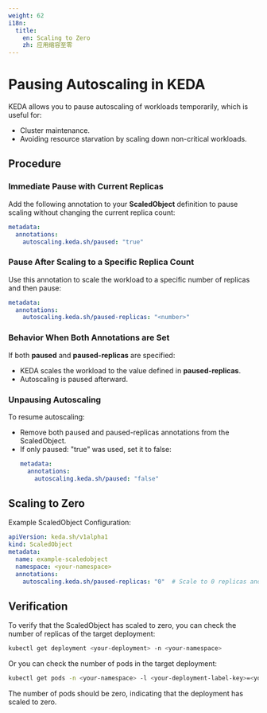 ```yaml
---
weight: 62
i18n:
  title:
    en: Scaling to Zero
    zh: 应用缩容至零
---
```


# Pausing Autoscaling in KEDA

KEDA allows you to pause autoscaling of workloads temporarily, which is useful for:

- Cluster maintenance.
- Avoiding resource starvation by scaling down non-critical workloads.

## Procedure

### Immediate Pause with Current Replicas

Add the following annotation to your **ScaledObject** definition to pause scaling without changing the current replica count:
```yaml
metadata:
  annotations:
    autoscaling.keda.sh/paused: "true"
```
### Pause After Scaling to a Specific Replica Count
Use this annotation to scale the workload to a specific number of replicas and then pause:
```yaml
metadata:
  annotations:
    autoscaling.keda.sh/paused-replicas: "<number>"
```
### Behavior When Both Annotations are Set
If both **paused** and **paused-replicas** are specified:
  - KEDA scales the workload to the value defined in **paused-replicas**.
  - Autoscaling is paused afterward.
### Unpausing Autoscaling
To resume autoscaling:
  - Remove both paused and paused-replicas annotations from the ScaledObject.
  - If only paused: "true" was used, set it to false:
    ```yaml
    metadata:
      annotations:
        autoscaling.keda.sh/paused: "false"
    ```
## Scaling to Zero
Example ScaledObject Configuration:
```yaml
apiVersion: keda.sh/v1alpha1
kind: ScaledObject
metadata:
  name: example-scaledobject
  namespace: <your-namespace>
  annotations:
    autoscaling.keda.sh/paused-replicas: "0"  # Scale to 0 replicas and pause
```
## Verification
To verify that the ScaledObject has scaled to zero, you can check the number of replicas of the target deployment:
```bash
kubectl get deployment <your-deployment> -n <your-namespace>
```

Or you can check the number of pods in the target deployment:
```bash
kubectl get pods -n <your-namespace> -l <your-deployment-label-key>=<your-deployment-label-value>
```
The number of pods should be zero, indicating that the deployment has scaled to zero.
